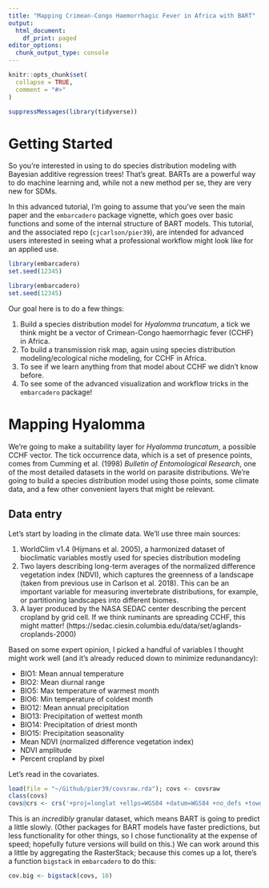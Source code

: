 ```yaml
---
title: "Mapping Crimean-Congo Haemorrhagic Fever in Africa with BART"
output:
  html_document:
    df_print: paged
editor_options:
  chunk_output_type: console
---
```


```r
knitr::opts_chunk$set(
  collapse = TRUE,
  comment = "#>"
)

suppressMessages(library(tidyverse))
```

# Getting Started

So you're interested in using \texttt{embarcadero} to do species distribution modeling with Bayesian additive regression trees! That's great. BARTs are a powerful way to do machine learning and, while not a new method per se, they are very new for SDMs. 

In this advanced tutorial, I'm going to assume that you've seen the main paper and the `embarcadero` package vignette, which goes over basic functions and some of the internal structure of BART models. This tutorial, and the associated repo (`cjcarlson/pier39`), are intended for advanced users interested in seeing what a professional workflow might look like for an applied use.


```r
library(embarcadero)
set.seed(12345)
```

```r
library(embarcadero)
set.seed(12345)
```

Our goal here is to do a few things:

1. Build a species distribution model for _Hyalomma truncatum_, a tick we think might be a vector of Crimean-Congo haemorrhagic fever (CCHF) in Africa.
2. To build a transmission risk map, again using species distribution modeling/ecological niche modeling, for CCHF in Africa. 
3. To see if we learn anything from that model about CCHF we didn't know before.
4. To see some of the advanced visualization and workflow tricks in the `embarcadero` package!

# Mapping Hyalomma

We're going to make a suitability layer for _Hyalomma truncatum_, a possible CCHF vector. The tick occurrence data, which is a set of presence points, comes from Cumming et al. (1998) _Bulletin of Entomological Research_, one of the most detailed datasets in the world on parasite distributions. We're going to build a species distribution model using those points, some climate data, and a few other convenient layers that might be relevant.

## Data entry

Let's start by loading in the climate data. We'll use three main sources:

1. WorldClim v1.4 (Hijmans et al. 2005), a harmonized dataset of bioclimatic variables mostly used for species distribution modeling 
2. Two layers describing long-term averages of the normalized difference vegetation index (NDVI), which captures the greenness of a landscape (taken from previous use in Carlson et al. 2018). This can be an important variable for measuring invertebrate distributions, for example, or partitioning landscapes into different biomes.
3. A layer produced by the NASA SEDAC center describing the percent cropland by grid cell. If we think ruminants are spreading CCHF, this might matter! (https://sedac.ciesin.columbia.edu/data/set/aglands-croplands-2000)

Based on some expert opinion, I picked a handful of variables I thought might work well (and it's already reduced down to minimize redunandancy): 

* BIO1: Mean annual temperature
* BIO2: Mean diurnal range
* BIO5: Max temperature of warmest month
* BIO6: Min temperature of coldest month
* BIO12: Mean annual precipitation
* BIO13: Precipitation of wettest month
* BIO14: Precipitation of driest month
* BIO15: Precipitation seasonality
* Mean NDVI (normalized difference vegetation index)
* NDVI amplitude
* Percent cropland by pixel

Let's read in the covariates. 

```r
load(file = "~/Github/pier39/covsraw.rda"); covs <- covsraw
class(covs)
covs@crs <- crs('+proj=longlat +ellps=WGS84 +datum=WGS84 +no_defs +towgs84=0,0,0')
```

This is an *incredibly* granular dataset, which means BART is going to predict a little slowly. (Other packages for BART models have faster predictions, but less functionality for other things, so I chose functionality at the expense of speed; hopefully future versions will build on this.) We can work around this a little by aggregating the RasterStack; because this comes up a lot, there's a function `bigstack` in `embarcadero` to do this:

```r
cov.big <- bigstack(covs, 10)
```
